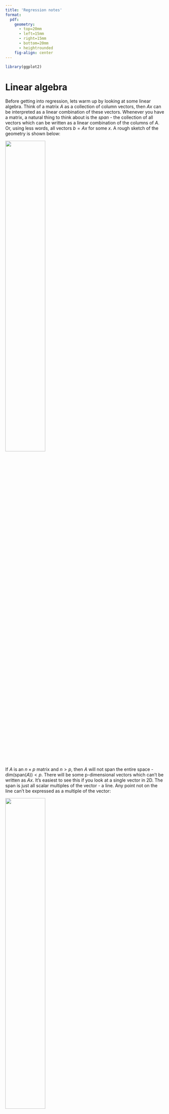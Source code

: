```yaml
---
title: 'Regression notes'
format: 
  pdf: 
    geometry:
      - top=20mm
      - left=15mm
      - right=15mm
      - bottom=20mm
      - heightrounded
    fig-align: center
---
```


```r
library(ggplot2)
```

# Linear algebra

Before getting into regression, lets warm up by looking at some linear algebra. Think of a matrix $A$ as a collection of column vectors, then $Ax$ can be interpreted as a linear combination of these vectors. Whenever you have a matrix, a natural thing to think about is the *span* - the collection of all vectors which can be written as a linear combination of the columns of $A$. Or, using less words, all vectors $b = Ax$ for some $x$. A rough sketch of the geometry is shown below:

![](img/span.png){width=50%}

If $A$ is an $n \times p$ matrix and $n > p$, then $A$ will not span the entire space - $\text{dim}(\text{span}(A)) < p$. There will be some p-dimensional vectors which can't be written as $Ax$. It's easiest to see this if you look at a single vector in 2D. The span is just all scalar multiples of the vector - a line. Any point not on the line can't be expressed as a multiple of the vector:

![](img/projection.png){width=50%}

It's impossible to write $\rho = Ax$, since $\rho$ isn't in the span of $A$. A natural question to ask is *which point in the span is closest to* $\rho$? To solve this, you want to find a vector $\hat{x}$ such that the error $e = \rho - A\hat{x}$ is as small as possible. From the geometry it's clear that, for the closest point, the error is perpendicular to $\text{span}(A)$. In linear algebra, things are perpendicular if their dot product is zero. This gives us a constraint, which we can use to figure out $\hat{x}$:

$$
0 = A^Te \quad\implies\quad \hat{x} = (A^TA)^{-1}A^T\rho 
$$

So the point closest to $\rho$ is

$$
A\hat{x} = A(A^TA)^{-1}A^T\rho = H\rho
$$

$H$ is sometimes called the *hat matrix*. $H$ is an $n \times n$ matrix with the following properties:

* it is idempotent ($H^2 = H$) - to see this just do the multiplication 
* it is symmetric ($H = H^T$) - this is because $A^TA$ is symmetric
* $\text{trace}(H) = p$ - this is because trace doesn't care about the order of matrices so $\text{trace}(A(A^TA)^{-1}A^T) = \text{trace}((A^TA)^{-1}A^TA) = \text{trace}(I_p) = p$

# Linear regression

What's all this got to do with linear regression? In linear regression you collect some data $D$, which contains $n$ measurements of $p$ variables. There is also a response vector $y$ which you're interested in estimating. Linear regression says that $y$ can be estimated using a linear predictor. For the $i$th observation in the data, linear regression says that the estimated response variable $\hat{y}_i$ has the form

$$
\hat{y}_i = \beta_0 + \beta_1x_{1i} + \beta_2x_{2i} + \dots + \beta_px_{pi}
$$

The data $D$ is an $n \times p$ matrix, and in most cases you have more measurements than variables so $n > p$. To make the linear algebra version of regression, form the *design matrix* $X = [1\, D]$ (i.e add a column of 1's to the front of the data matrix), and a parameter vector $\beta = [\beta_0 \,\, \beta_1 \,\,\dots \,\, \beta_p]^T$. Then the estimates $\hat{y}$ can be written as

$$
\hat{y} = X\beta
$$

Since the design matrix has more rows than columns, there will be values of $y$ which can't be written as $X\beta$. We would like to find the parameters $\hat{\beta}$ which gets $\hat{y}$ as close as possible to $y$. This is exactly the problem from the last section, so we can immediately write the solution as

$$
\hat{y} = Hy, \quad\quad H = X(X^TX)^{-1}X
$$

This is why $H$ is called the hat matrix - it puts a hat on $y$.  
  You can think of regression as projecting the true response variable $y$ onto a lower dimensional space spanned by the model variables. This projection is an estimate of the true $y$ so there will be some error, and the hat matrix $H$ gives the best projection (in terms of lowest possible error). Usually the true distribution of $y$ is unknown, and the lower dimensional model allows us to work with a process which would otherwise be impossible to work with. For example, modelling the detailed chemical processes which happen after you take a medication is extremely difficult or impossible, but we can still measure some variables (e.g dose, strength of response, age, sex, ...) which will allow us to examine the effect of changing the dose has on the response.

# Inference

We need to make additional assumptions if we want to estimate the parameters $\beta$. In particular we assume a normal model

$$
y \sim N(X\beta,\, \sigma^{2}I)
$$

Which tells us that $E\hat{y} = y$ and $V\hat{y} = \sigma^2$. Usually $\sigma^2$ is unknown so needs to be estimated from the data in the usual way

$$
\hat{\sigma}^2 = \frac{1}{n-p-1}\sum_i(y_i - \hat{y_i})^2
$$

The denominator has the form $n_{obs} - n_{df}$, where $n_{df}$ is the number of parameters estimated when fitting the model ($p$ parameters + 1 intercept). Because $\hat{\sigma}^2$ is estimated it is a random variable, and since it is a sum of squared normals it follows that $\hat{\sigma}^2 \sim \chi^2$. This means that the usual test statistics are then ratios of $\chi^2$ variables, so will be $F$ distributed. Occasionally the test statistics will be $t$ distributed, since $F_{1, p} = t_p$ - this usually happens if you're testing a fitted coefficient against zero.

# Diagnostics

Once you've fit a model, you need to check if it's any good. The main way how model fit is assessed is through *residuals*, defined as

$$
r = y - \hat{y} = y - Hy = (I - H)y
$$

The variance of the residuals are

$$
Vr = V[(I - H)y] = (I - H)^T \,Vy\, (I - H) = \sigma^2 (I - H)^T(I - H) = \sigma^2(I - H)
$$

Where the last equality comes from the fact $I - H$ is symmetric and idempotent (because $H$ is). Once again, $I - H$ is a big $n \times n$ matrix. The diagonals are the variance of the residual, and the off diagonals are the covariances between residuals. The variance of the $i$th residual is

$$
Vr_i = (1 - h_{ii})\sigma_2
$$

So residual variance is determined by two things - the diagonal elements of the hat matrix, and the variance in $y$. The diagonals are called *leverage* - large leverages result in large residual variance. We can use the fact that $\text{trace}(H) = p + 1$ (the number of parameters + intercept) to get a feel for what constitutes a 'large' leverage, because $H$ is $n \times n$ there are $n$ diagonals and we would expect an average diagonal to be around $(p + 1)/n$. If the leverage for observation $i$ is larger than $2(p + 1)/n$ - twice the average expected leverage - then that observation may have a large effect on the model. High leverage points should be examined to see if they are outliers.

Another way to look at residuals is to standardise them. The standardised residuals (also known as 'studentised residuals') are the observed residual compared to the expected residual

$$
r_i^{std} = \frac{r_i}{\sqrt{Vr_i}} = \frac{r_i}{\sqrt{1-h_{ii}}\hat{\sigma}}, \quad\quad r_i \sim t_{n - p - 1}
$$

Standardised residuals are the (square root of) a ratio of chi-squared distributions, and the numerator has 1 degree of freedom - this means that standardised residuals are t distributed. In most cases the residual degrees of freedom are large enough that $t$ is approximately normal, so you can check for potential outliers by looking for any standardised residuals greater than 2, $\vert r_i^{std} \vert > 2$.

It feels a bit weird using $\hat{\sigma}$ when calculating standardised residuals -  remember $\hat{\sigma}^2 = \sum_j r_j^2/(n-p-1)$, so it depends on $r_i$. If observation $i$ is an outlier then it will have a large residual $r_i$, which will lead to an overestimate of $\hat{\sigma}^2$ and so underestimates of $r_i^{std}$. A solution to this problem is to simply remove $r_i$ when calculating $\hat{\sigma}^2$ (and reduce the number of degrees of freedom by 1), resulting in the *jack-knife* or *prediction* residuals

$$
r_i^{pred} = \frac{r_i}{\sqrt{Vr_i}} = \frac{r_i}{\sqrt{1-h_{ii}}\hat{\sigma}_{(i)}}, \quad\quad \hat{\sigma}_{(i)}^2 = \frac{1}{n - p - 2}\sum_{j \neq i}r_j^2
$$
It turns out that removing the $i$th residual in the variance calculation is exactly identical to fitting a model with the $i$th row removed from the data, using the model to predict $\hat{y}_i$, and calculating a residual using $r_i = y_i - \hat{y}_i$.  
  
One last diagnostic measure is *cooks distance*, which measures the change in parameter estimates after removing one observation from the data. Cooks distance can also be thought of as a measure of the changes in predicted values after removing one observation. The formula for the cooks distance for observation $i$ is

$$
d_i = \frac{\left(X\widehat{\beta}_{(i)} - X\widehat{\beta}\right)^T\left(X\widehat{\beta}_{(i)} - X\widehat{\beta}\right)}{(p + 1)\hat{\sigma}^2} = \frac{\left(\widehat{\beta}_{(i)} - \widehat{\beta}\right)^TX^TX\left(\widehat{\beta}_{(i)} - \widehat{\beta}\right)}{(p + 1)\hat{\sigma}^2}
$$

It's a weighted sum of squared differences of the predictions from the two models. The weight is the estimated variance (MSE) and the number of parameters in the model. Looking at the second formula, the numerator is a sum of $p + 1$ squared normals so is distributed $\chi^2_{p + 1}$. The MSE in the denominator is distributed $\chi^2_{n - p - 1}$, so $d_i \sim F_{\,p+1,\, n - (p + 1)}$. Any $d_i > 0.5$ is suspicious and may need further investigation.

# ANOVA, ANCOVA

To do

# Generalised Linear Models (GLMs)

